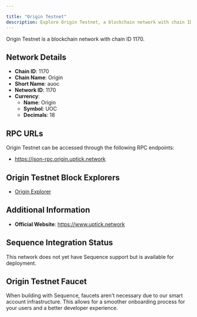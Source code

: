 ```yaml
---

title: "Origin Testnet"
description: Explore Origin Testnet, a blockchain network with chain ID 1170. Learn about its native currency, Origin, and how to interact with the network.
---
```




Origin Testnet is a blockchain network with chain ID 1170.

## Network Details

- **Chain ID**: 1170
- **Chain Name**: Origin
- **Short Name**: auoc
- **Network ID**: 1170
- **Currency**: 
  - **Name**: Origin
  - **Symbol**: UOC
  - **Decimals**: 18

## RPC URLs

Origin Testnet can be accessed through the following RPC endpoints:

- https://json-rpc.origin.uptick.network

## Origin Testnet Block Explorers

- [Origin Explorer](https://evm-explorer.origin.uptick.network)

## Additional Information

- **Official Website**: https://www.uptick.network

## Sequence Integration Status

This network does not yet have Sequence support but is available for deployment.

## Origin Testnet Faucet

When building with Sequence, faucets aren't necessary due to our smart account infrastructure. This allows for a smoother onboarding process for your users and a better developer experience.
